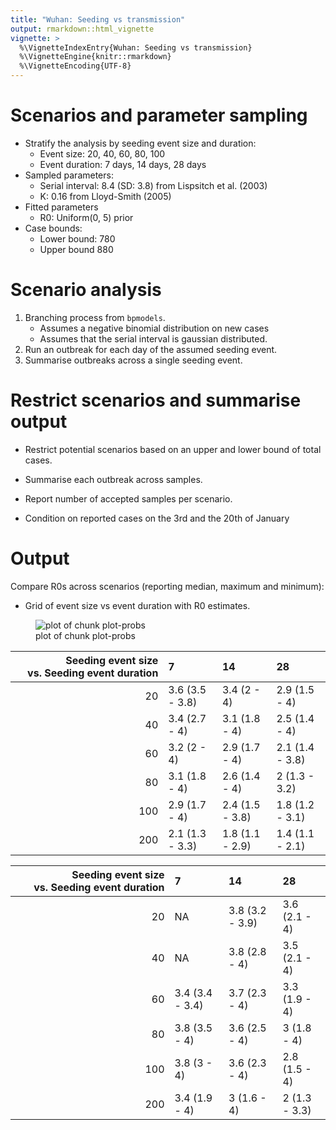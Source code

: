 ```yaml
---
title: "Wuhan: Seeding vs transmission"
output: rmarkdown::html_vignette
vignette: >
  %\VignetteIndexEntry{Wuhan: Seeding vs transmission}
  %\VignetteEngine{knitr::rmarkdown}
  %\VignetteEncoding{UTF-8}
---
```







# Scenarios and parameter sampling

* Stratify the analysis by seeding event size and duration:
  * Event size: 20, 40, 60, 80, 100
  * Event duration: 7 days, 14 days, 28 days
* Sampled parameters:
  * Serial interval: 8.4 (SD: 3.8) from Lispsitch et al. (2003)
  * K: 0.16 from Lloyd-Smith (2005)
* Fitted parameters
  * R0: Uniform(0, 5) prior
* Case bounds:
  * Lower bound: 780
  * Upper bound 880

# Scenario analysis

1. Branching process from `bpmodels`.
   * Assumes a negative binomial distribution on new cases
   * Assumes that the serial interval is gaussian distributed. 
2. Run an outbreak for each day of the assumed seeding event.
3. Summarise outbreaks across a single seeding event.



# Restrict scenarios and summarise output

* Restrict potential scenarios based on an upper and lower bound of total cases.

* Summarise each outbreak across samples.

* Report number of accepted samples per scenario.

* Condition on reported cases on the 3rd and the 20th of January






# Output

Compare R0s across scenarios (reporting median, maximum and minimum):

* Grid of event size vs event duration with R0 estimates.


![plot of chunk plot-probs](figures/plot-probs-1.png)




| Seeding event size vs. Seeding event duration|7               |14              |28              |
|---------------------------------------------:|:---------------|:---------------|:---------------|
|                                            20|3.6 (3.5 - 3.8) |3.4 (2 - 4)     |2.9 (1.5 - 4)   |
|                                            40|3.4 (2.7 - 4)   |3.1 (1.8 - 4)   |2.5 (1.4 - 4)   |
|                                            60|3.2 (2 - 4)     |2.9 (1.7 - 4)   |2.1 (1.4 - 3.8) |
|                                            80|3.1 (1.8 - 4)   |2.6 (1.4 - 4)   |2 (1.3 - 3.2)   |
|                                           100|2.9 (1.7 - 4)   |2.4 (1.5 - 3.8) |1.8 (1.2 - 3.1) |
|                                           200|2.1 (1.3 - 3.3) |1.8 (1.1 - 2.9) |1.4 (1.1 - 2.1) |


| Seeding event size vs. Seeding event duration|7               |14              |28            |
|---------------------------------------------:|:---------------|:---------------|:-------------|
|                                            20|NA              |3.8 (3.2 - 3.9) |3.6 (2.1 - 4) |
|                                            40|NA              |3.8 (2.8 - 4)   |3.5 (2.1 - 4) |
|                                            60|3.4 (3.4 - 3.4) |3.7 (2.3 - 4)   |3.3 (1.9 - 4) |
|                                            80|3.8 (3.5 - 4)   |3.6 (2.5 - 4)   |3 (1.8 - 4)   |
|                                           100|3.8 (3 - 4)     |3.6 (2.3 - 4)   |2.8 (1.5 - 4) |
|                                           200|3.4 (1.9 - 4)   |3 (1.6 - 4)     |2 (1.3 - 3.3) |

